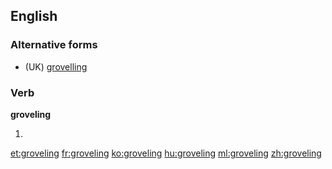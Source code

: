 ==English==

===Alternative forms===
* (UK) [[grovelling]]

===Verb===
'''groveling'''

# {{US}} {{present participle of|grovel}}

[[et:groveling]]
[[fr:groveling]]
[[ko:groveling]]
[[hu:groveling]]
[[ml:groveling]]
[[zh:groveling]]